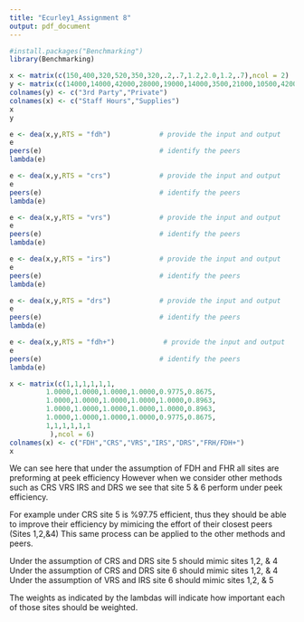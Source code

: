```yaml
---
title: "Ecurley1_Assignment 8"
output: pdf_document
---
```


```r
#install.packages("Benchmarking")
library(Benchmarking)
```

```r
x <- matrix(c(150,400,320,520,350,320,.2,.7,1.2,2.0,1.2,.7),ncol = 2)
y <- matrix(c(14000,14000,42000,28000,19000,14000,3500,21000,10500,42000,25000,15000),ncol = 2)
colnames(y) <- c("3rd Party","Private")
colnames(x) <- c("Staff Hours","Supplies")
x
y
```
```r
e <- dea(x,y,RTS = "fdh")            # provide the input and output 
e
peers(e)                             # identify the peers
lambda(e)
```
```r
e <- dea(x,y,RTS = "crs")            # provide the input and output 
e
peers(e)                             # identify the peers
lambda(e)
```
```r
e <- dea(x,y,RTS = "vrs")            # provide the input and output 
e
peers(e)                             # identify the peers
lambda(e)
```

```r
e <- dea(x,y,RTS = "irs")            # provide the input and output 
e
peers(e)                             # identify the peers
lambda(e)
```
```r
e <- dea(x,y,RTS = "drs")            # provide the input and output 
e
peers(e)                             # identify the peers
lambda(e)
```
```r
e <- dea(x,y,RTS = "fdh+")            # provide the input and output 
e
peers(e)                             # identify the peers
lambda(e)
```


```r
x <- matrix(c(1,1,1,1,1,1,
         1.0000,1.0000,1.0000,1.0000,0.9775,0.8675,
         1.0000,1.0000,1.0000,1.0000,1.0000,0.8963,
         1.0000,1.0000,1.0000,1.0000,1.0000,0.8963,
         1.0000,1.0000,1.0000,1.0000,0.9775,0.8675,
         1,1,1,1,1,1
          ),ncol = 6)
colnames(x) <- c("FDH","CRS","VRS","IRS","DRS","FRH/FDH+")
x
```

We can see here that under the assumption of FDH and FHR all sites are preforming at peek efficiency
However when we consider other methods such as CRS VRS IRS and DRS we see that site 5 & 6 perform under peek efficiency. 

For example under CRS site 5 is %97.75 efficient, thus they should be able to improve their efficiency by mimicing the effort of their closest peers (Sites 1,2,&4)
This same process can be applied to the other methods and peers.

Under the assumption of CRS and DRS site 5 should mimic sites 1,2, & 4
Under the assumption of CRS and DRS site 6 should mimic sites 1,2, & 4
Under the assumption of VRS and IRS site 6 should mimic sites 1,2, & 5

The weights as indicated by the lambdas will indicate how important each of those sites should be weighted.


